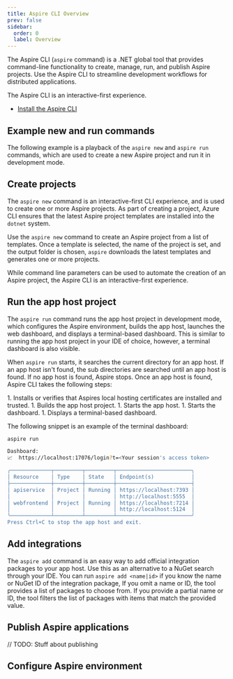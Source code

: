 ```yaml
---
title: Aspire CLI Overview
prev: false
sidebar:
  order: 0
  label: Overview
---
```


The Aspire CLI (`aspire` command) is a .NET global tool that provides command-line functionality to create, manage, run, and publish Aspire projects. Use the  Aspire CLI to streamline development workflows for distributed applications.

The Aspire CLI is an interactive-first experience.

- [Install the Aspire CLI](/aspire/get-started/installation)

## Example new and run commands

The following example is a playback of the `aspire new` and `aspire run` commands, which are used to create a new Aspire project and run it in development mode.


<AsciinemaPlayer src="/aspire/casts/aspire-new-run.cast" />

## Create projects

The `aspire new` command is an interactive-first CLI experience, and is used to create one or more Aspire projects. As part of creating a project, Azure CLI ensures that the latest Aspire project templates are installed into the `dotnet` system.

Use the `aspire new` command to create an Aspire project from a list of templates. Once a template is selected, the name of the project is set, and the output folder is chosen, `aspire` downloads the latest templates and generates one or more projects.

While command line parameters can be used to automate the creation of an Aspire project, the Aspire CLI is an interactive-first experience.

## Run the app host project

The `aspire run` command runs the app host project in development mode, which configures the Aspire environment, builds the app host, launches the web dashboard, and displays a terminal-based dashboard. This is similar to running the app host project in your IDE of choice, however, a terminal dashboard is also visible.

When `aspire run` starts, it searches the current directory for an app host. If an app host isn't found, the sub directories are searched until an app host is found. If no app host is found, Aspire stops. Once an app host is found, Aspire CLI takes the following steps:


<Steps>
  1. Installs or verifies that Aspires local hosting certificates are installed and trusted.
  1. Builds the app host project.
  1. Starts the app host.
  1. Starts the dashboard.
  1. Displays a terminal-based dashboard.
</Steps>

The following snippet is an example of the terminal dashboard:

```bash title="Example output of aspire run"
aspire run

Dashboard:
📈  https://localhost:17076/login?t=<Your session's access token>

╭─────────────┬─────────┬─────────┬────────────────────────╮
│ Resource    │ Type    │ State   │ Endpoint(s)            │
├─────────────┼─────────┼─────────┼────────────────────────┤
│ apiservice  │ Project │ Running │ https://localhost:7393 │
│             │         │         │ http://localhost:5555  │
│ webfrontend │ Project │ Running │ https://localhost:7214 │
│             │         │         │ http://localhost:5124  │
╰─────────────┴─────────┴─────────┴────────────────────────╯
Press Ctrl+C to stop the app host and exit.
```

## Add integrations

The `aspire add` command is an easy way to add official integration packages to your app host. Use this as an alternative to a NuGet search through your IDE. You can run `aspire add <name|id>` if you know the name or NuGet ID of the integration package, If you omit a name or ID, the tool provides a list of packages to choose from. If you provide a partial name or ID, the tool filters the list of packages with items that match the provided value.

## Publish Aspire applications

// TODO: Stuff about publishing

## Configure Aspire environment